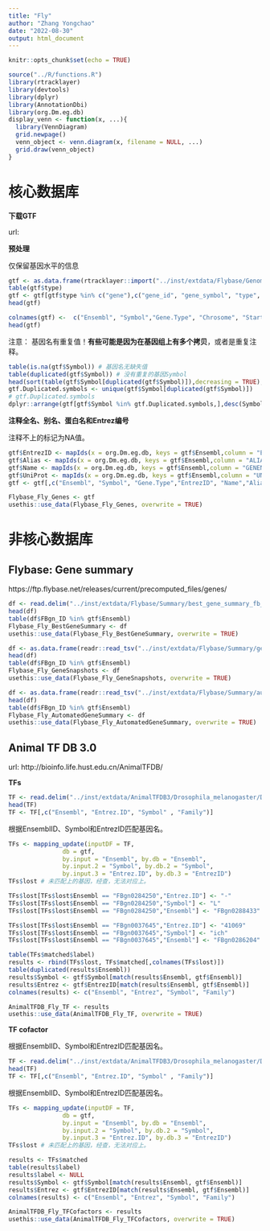 ```yaml
---
title: "Fly"
author: "Zhang Yongchao"
date: "2022-08-30"
output: html_document
---
```


```r
knitr::opts_chunk$set(echo = TRUE)
```

```r
source("../R/functions.R")
library(rtracklayer)
library(devtools)
library(dplyr)
library(AnnotationDbi)
library(org.Dm.eg.db)
display_venn <- function(x, ...){
  library(VennDiagram)
  grid.newpage()
  venn_object <- venn.diagram(x, filename = NULL, ...)
  grid.draw(venn_object)
}
```

# 核心数据库

**下载GTF**

url:


**预处理**

仅保留基因水平的信息

```r
gtf <- as.data.frame(rtracklayer::import("../inst/extdata/Flybase/Genome/dmel-all-r6.56.gtf"))
table(gtf$type)
gtf <- gtf[gtf$type %in% c("gene"),c("gene_id", "gene_symbol", "type", "seqnames", "start", "end", "width", "strand" )]
head(gtf)
```



```r
colnames(gtf) <-  c("Ensembl", "Symbol","Gene.Type", "Chrosome", "Start", "End","Length", "Strand")
head(gtf)
```

注意： 基因名有重复值！**有些可能是因为在基因组上有多个拷贝**，或者是重复注释。

```r
table(is.na(gtf$Symbol)) # 基因名无缺失值
table(duplicated(gtf$Symbol)) # 没有重复的基因Symbol
head(sort(table(gtf$Symbol[duplicated(gtf$Symbol)]),decreasing = TRUE),20) # top 20 重复基因symbol,一般是lncRNA,asRNA等。
gtf.Duplicated.symbols <- unique(gtf$Symbol[duplicated(gtf$Symbol)])
# gtf.Duplicated.symbols
dplyr::arrange(gtf[gtf$Symbol %in% gtf.Duplicated.symbols,],desc(Symbol))
```

**注释全名、别名、蛋白名和Entrez编号**

注释不上的标记为NA值。

```r
gtf$EntrezID <- mapIds(x = org.Dm.eg.db, keys = gtf$Ensembl,column = "ENTREZID",keytype = "ENSEMBL",multiVals = "first")
gtf$Alias <- mapIds(x = org.Dm.eg.db, keys = gtf$Ensembl,column = "ALIAS",keytype = "ENSEMBL",multiVals = "first")
gtf$Name <- mapIds(x = org.Dm.eg.db, keys = gtf$Ensembl,column = "GENENAME",keytype = "ENSEMBL",multiVals = "first")
gtf$UniProt <- mapIds(x = org.Dm.eg.db, keys = gtf$Ensembl,column = "UNIPROT",keytype = "ENSEMBL",multiVals = "first")
gtf <- gtf[,c("Ensembl", "Symbol", "Gene.Type","EntrezID", "Name","Alias","UniProt","Chrosome", "Start", "End","Length", "Strand")]
```

```r
Flybase_Fly_Genes <- gtf
usethis::use_data(Flybase_Fly_Genes, overwrite = TRUE)
```
# 非核心数据库

## Flybase: Gene summary

https://ftp.flybase.net/releases/current/precomputed_files/genes/

```r
df <- read.delim("../inst/extdata/Flybase/Summary/best_gene_summary_fb_2024_01.tsv",stringsAsFactors = FALSE)
head(df)
table(df$FBgn_ID %in% gtf$Ensembl)
Flybase_Fly_BestGeneSummary <- df
usethis::use_data(Flybase_Fly_BestGeneSummary, overwrite = TRUE)
```

```r
df <- as.data.frame(readr::read_tsv("../inst/extdata/Flybase/Summary/gene_snapshots_fb_2024_01.tsv"))
head(df)
table(df$FBgn_ID %in% gtf$Ensembl)
Flybase_Fly_GeneSnapshots <- df
usethis::use_data(Flybase_Fly_GeneSnapshots, overwrite = TRUE)
```
```r
df <- as.data.frame(readr::read_tsv("../inst/extdata/Flybase/Summary/automated_gene_summaries_fb_2024_01.tsv"))
head(df)
table(df$FBgn_ID %in% gtf$Ensembl)
Flybase_Fly_AutomatedGeneSummary <- df
usethis::use_data(Flybase_Fly_AutomatedGeneSummary, overwrite = TRUE)
```


## Animal TF DB 3.0

url: http://bioinfo.life.hust.edu.cn/AnimalTFDB/

**TFs**

```r
TF <- read.delim("../inst/extdata/AnimalTFDB3/Drosophila_melanogaster/Drosophila_melanogaster_TF.txt.gz",stringsAsFactors = FALSE)
head(TF)
TF <- TF[,c("Ensembl", "Entrez.ID", "Symbol" , "Family")]
```

根据EnsemblID、Symbol和EntrezID匹配基因名。

```r
TFs <- mapping_update(inputDF = TF, 
               db = gtf, 
               by.input = "Ensembl", by.db = "Ensembl", 
               by.input.2 = "Symbol", by.db.2 = "Symbol",
               by.input.3 = "Entrez.ID", by.db.3 = "EntrezID")
TFs$lost # 未匹配上的基因，经查，无法对应上。
```

```r
TFs$lost[TFs$lost$Ensembl == "FBgn0284250","Entrez.ID"] <- "-"
TFs$lost[TFs$lost$Ensembl == "FBgn0284250","Symbol"] <- "L"
TFs$lost[TFs$lost$Ensembl == "FBgn0284250","Ensembl"] <- "FBgn0288433"

TFs$lost[TFs$lost$Ensembl == "FBgn0037645","Entrez.ID"] <- "41069"
TFs$lost[TFs$lost$Ensembl == "FBgn0037645","Symbol"] <- "ich"
TFs$lost[TFs$lost$Ensembl == "FBgn0037645","Ensembl"] <- "FBgn0286204"
```

```r
table(TFs$matched$label)
results <- rbind(TFs$lost, TFs$matched[,colnames(TFs$lost)])
table(duplicated(results$Ensembl))
results$Symbol <- gtf$Symbol[match(results$Ensembl, gtf$Ensembl)]
results$Entrez <- gtf$EntrezID[match(results$Ensembl, gtf$Ensembl)]
colnames(results) <- c("Ensembl", "Entrez", "Symbol", "Family")
```

```r
AnimalTFDB_Fly_TF <- results
usethis::use_data(AnimalTFDB_Fly_TF, overwrite = TRUE)
```


**TF cofactor**

根据EnsemblID、Symbol和EntrezID匹配基因名。

```r
TF <- read.delim("../inst/extdata/AnimalTFDB3/Drosophila_melanogaster/Drosophila_melanogaster_TF_cofactors.txt.gz",stringsAsFactors = FALSE)
head(TF)
TF <- TF[,c("Ensembl", "Entrez.ID", "Symbol" , "Family")]
```

根据EnsemblID、Symbol和EntrezID匹配基因名。

```r
TFs <- mapping_update(inputDF = TF, 
               db = gtf, 
               by.input = "Ensembl", by.db = "Ensembl", 
               by.input.2 = "Symbol", by.db.2 = "Symbol",
               by.input.3 = "Entrez.ID", by.db.3 = "EntrezID")
TFs$lost # 未匹配上的基因，经查，无法对应上。
```


```r
results <- TFs$matched
table(results$label)
results$label <- NULL
results$Symbol <- gtf$Symbol[match(results$Ensembl, gtf$Ensembl)]
results$Entrez <- gtf$EntrezID[match(results$Ensembl, gtf$Ensembl)]
colnames(results) <- c("Ensembl", "Entrez", "Symbol", "Family")
```

```r
AnimalTFDB_Fly_TFCofactors <- results
usethis::use_data(AnimalTFDB_Fly_TFCofactors, overwrite = TRUE)
```


